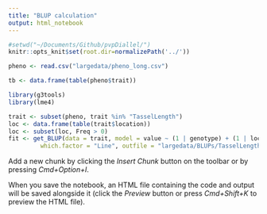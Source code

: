```yaml
---
title: "BLUP calculation"
output: html_notebook
---
```


```r
#setwd("~/Documents/Github/pvpDiallel/")
knitr::opts_knit$set(root.dir=normalizePath('../'))
```

```r
pheno <- read.csv("largedata/pheno_long.csv")

tb <- data.frame(table(pheno$trait))

library(g3tools)
library(lme4)

trait <- subset(pheno, trait %in% "TasselLength")
loc <- data.frame(table(trait$location))
loc <- subset(loc, Freq > 0)
fit <- get_BLUP(data = trait, model = value ~ (1 | genotype) + (1 | location) + (1| genotype:location), 
         which.factor = "Line", outfile = "largedata/BLUPs/TasselLength.csv")


```

Add a new chunk by clicking the *Insert Chunk* button on the toolbar or by pressing *Cmd+Option+I*.

When you save the notebook, an HTML file containing the code and output will be saved alongside it (click the *Preview* button or press *Cmd+Shift+K* to preview the HTML file).
